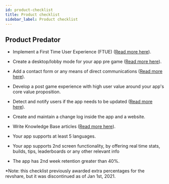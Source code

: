 ```yaml
---
id: product-checklist
title: Product checklist
sidebar_label: Product checklist
---
```


## Product Predator


-   Implement a First Time User Experience (FTUE) ([Read more here](/topics/best-practices/first-time-user-experience)).

-   Create a desktop/lobby mode for your app pre game ([Read more here](/topics/best-practices/app-specific-experience)).

-   Add a contact form or any means of direct communications ([Read more here](/topics/best-practices)).

-   Develop a post game experience with high user value around your app's core value proposition.

-   Detect and notify users if the app needs to be updated ([Read more here](../maintain-your-app/submit-an-app-update)).

-   Create and maintain a change log inside the app and a website.

-   Write Knowledge Base articles ([Read more here](../maintain-your-app/add-a-knowledge-base-to-app)).

-   Your app supports at least 5 languages.

-   Your app supports 2nd screen functionality, by offering real time stats, builds, tips, leaderboards or any other relevant info 

-   The app has 2nd week retention greater than 40%.

*Note: this checklist previously awarded extra percentages for the revshare, but it was discontinued as of Jan 1st, 2021.
